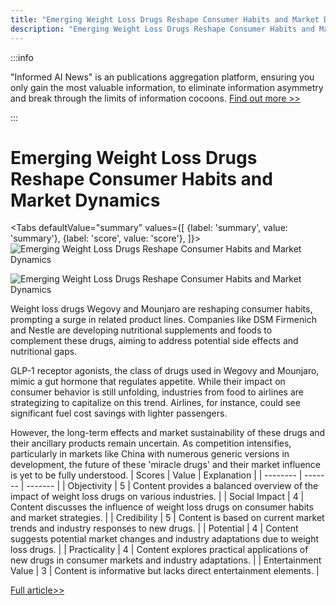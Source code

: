 ```yaml
---
title: "Emerging Weight Loss Drugs Reshape Consumer Habits and Market Dynamics"
description: "Emerging Weight Loss Drugs Reshape Consumer Habits and Market Dynamics"
---
```



:::info

"Informed AI News" is an publications aggregation platform, ensuring you only gain the most valuable information, to eliminate information asymmetry and break through the limits of information cocoons.  [Find out more >>](/)

:::

# Emerging Weight Loss Drugs Reshape Consumer Habits and Market Dynamics


<Tabs
	defaultValue="summary"
	values={[
	{label: 'summary', value: 'summary'},
	{label: 'score', value: 'score'},
]}>
<TabItem value="summary">
<img
  src="https://image.informedainews.com/2024/06/Foo-vQR-1717829692-1.jpg"
  alt="Emerging Weight Loss Drugs Reshape Consumer Habits and Market Dynamics"
/>

<img
  src="https://image.informedainews.com/2024/06/Foo-YK2-1717829692-2.jpg"
  alt="Emerging Weight Loss Drugs Reshape Consumer Habits and Market Dynamics"
/>



Weight loss drugs Wegovy and Mounjaro are reshaping consumer habits, prompting a surge in related product lines. Companies like DSM Firmenich and Nestle are developing nutritional supplements and foods to complement these drugs, aiming to address potential side effects and nutritional gaps.

GLP-1 receptor agonists, the class of drugs used in Wegovy and Mounjaro, mimic a gut hormone that regulates appetite. While their impact on consumer behavior is still unfolding, industries from food to airlines are strategizing to capitalize on this trend. Airlines, for instance, could see significant fuel cost savings with lighter passengers.

However, the long-term effects and market sustainability of these drugs and their ancillary products remain uncertain. As competition intensifies, particularly in markets like China with numerous generic versions in development, the future of these 'miracle drugs' and their market influence is yet to be fully understood.
</TabItem>
<TabItem value="score">
	| Scores     | Value   | Explanation |
	| -------- | ------- | ------- |
	| Objectivity  | 5    | Content provides a balanced overview of the impact of weight loss drugs on various industries.    |
	| Social Impact | 4     | Content discusses the influence of weight loss drugs on consumer habits and market strategies.    |
	| Credibility    | 5    | Content is based on current market trends and industry responses to new drugs.    |
	| Potential    | 4    | Content suggests potential market changes and industry adaptations due to weight loss drugs.    |
	| Practicality    | 4    | Content explores practical applications of new drugs in consumer markets and industry adaptations.    |
	| Entertainment Value    | 3    | Content is informative but lacks direct entertainment elements.    |
</TabItem>
</Tabs>

[Full article>>](https://www.cnbc.com/2024/06/07/wegovy-ozempic-mounjaro-weight-loss-drugs-spawn-new-products.html)

